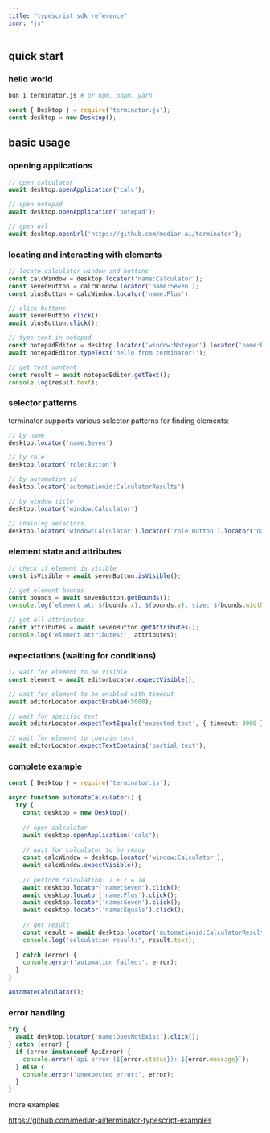 ```yaml
---
title: "typescript sdk reference"
icon: "js"
---
```


## quick start

### hello world

```bash
bun i terminator.js # or npm, pnpm, yarn
```

```typescript
const { Desktop } = require('terminator.js');
const desktop = new Desktop();
```

## basic usage

### opening applications

```typescript
// open calculator
await desktop.openApplication('calc');

// open notepad
await desktop.openApplication('notepad');

// open url
await desktop.openUrl('https://github.com/mediar-ai/terminator');
```

### locating and interacting with elements

```typescript
// locate calculator window and buttons
const calcWindow = desktop.locator('name:Calculator');
const sevenButton = calcWindow.locator('name:Seven');
const plusButton = calcWindow.locator('name:Plus');

// click buttons
await sevenButton.click();
await plusButton.click();

// type text in notepad
const notepadEditor = desktop.locator('window:Notepad').locator('name:Edit');
await notepadEditor.typeText('hello from terminator!');

// get text content
const result = await notepadEditor.getText();
console.log(result.text);
```

### selector patterns

terminator supports various selector patterns for finding elements:

```typescript
// by name
desktop.locator('name:Seven')

// by role
desktop.locator('role:Button')

// by automation id
desktop.locator('automationid:CalculatorResults')

// by window title
desktop.locator('window:Calculator')

// chaining selectors
desktop.locator('window:Calculator').locator('role:Button').locator('name:Seven')
```

### element state and attributes

```typescript
// check if element is visible
const isVisible = await sevenButton.isVisible();

// get element bounds
const bounds = await sevenButton.getBounds();
console.log(`element at: ${bounds.x}, ${bounds.y}, size: ${bounds.width}x${bounds.height}`);

// get all attributes
const attributes = await sevenButton.getAttributes();
console.log('element attributes:', attributes);
```

### expectations (waiting for conditions)

```typescript
// wait for element to be visible
const element = await editorLocator.expectVisible();

// wait for element to be enabled with timeout
await editorLocator.expectEnabled(5000);

// wait for specific text
await editorLocator.expectTextEquals('expected text', { timeout: 3000 });

// wait for element to contain text
await editorLocator.expectTextContains('partial text');
```

### complete example

```typescript
const { Desktop } = require('terminator.js');

async function automateCalculator() {
  try {
    const desktop = new Desktop();
    
    // open calculator
    await desktop.openApplication('calc');
    
    // wait for calculator to be ready
    const calcWindow = desktop.locator('window:Calculator');
    await calcWindow.expectVisible();
    
    // perform calculation: 7 + 7 = 14
    await desktop.locator('name:Seven').click();
    await desktop.locator('name:Plus').click();
    await desktop.locator('name:Seven').click();
    await desktop.locator('name:Equals').click();
    
    // get result
    const result = await desktop.locator('automationid:CalculatorResults').getText();
    console.log('calculation result:', result.text);
    
  } catch (error) {
    console.error('automation failed:', error);
  }
}

automateCalculator();
```

### error handling

```typescript
try {
  await desktop.locator('name:DoesNotExist').click();
} catch (error) {
  if (error instanceof ApiError) {
    console.error(`api error (${error.status}): ${error.message}`);
  } else {
    console.error('unexpected error:', error);
  }
}
```

more examples

https://github.com/mediar-ai/terminator-typescript-examples
